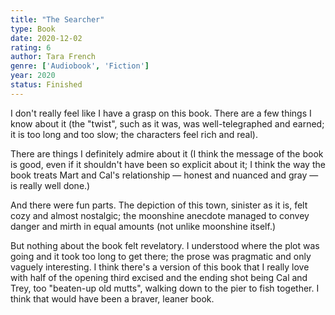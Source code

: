 ```yaml
---
title: "The Searcher"
type: Book
date: 2020-12-02
rating: 6
author: Tara French
genre: ['Audiobook', 'Fiction']
year: 2020
status: Finished
---
```


I don't really feel like I have a grasp on this book. There are a few things I know about it (the "twist", such as it was, was well-telegraphed and earned; it is too long and too slow; the characters feel rich and real).

There are things I definitely admire about it (I think the message of the book is good, even if it shouldn't have been so explicit about it; I think the way the book treats Mart and Cal's relationship — honest and nuanced and gray — is really well done.)

And there were fun parts. The depiction of this town, sinister as it is, felt cozy and almost nostalgic; the moonshine anecdote managed to convey danger and mirth in equal amounts (not unlike moonshine itself.)

But nothing about the book felt revelatory. I understood where the plot was going and it took too long to get there; the prose was pragmatic and only vaguely interesting. I think there's a version of this book that I really love with half of the opening third excised and the ending shot being Cal and Trey, too "beaten-up old mutts", walking down to the pier to fish together. I think that would have been a braver, leaner book.
